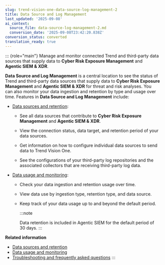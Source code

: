 ```yaml
---
slug: trend-vision-one-data-source-log-management-2
title: Data Source and Log Management
last_updated: '2025-09-08'
ai_context:
  source_file: data-source-log-management-2.md
  conversion_date: '2025-09-08T23:42:20.838Z'
conversion_status: converted
translation_ready: true
---
```


::: {role="main"}
Manage and monitor connected Trend and third-party data sources that supply data to **Cyber Risk Exposure Management** and **Agentic SIEM & XDR**.

**Data Source and Log Management** is a central location to see the status of Trend and third-party data sources that supply data to **Cyber Risk Exposure Management** and **Agentic SIEM & XDR** for threat and risk analyses. You can also monitor your data ingestion and retention by type and usage over time. Features in **Data Source and Log Management** include:

- [Data sources and retention](data-sources-retention.mdx):

  - See all data sources that contribute to **Cyber Risk Exposure Management** and **Agentic SIEM & XDR**.

  - View the connection status, data target, and retention period of your data sources.

  - Get information on how to configure individual data sources to send data to Trend Vision One.

  - See the configurations of your third-party log repositories and the associated collectors that are receiving third-party log data.

- [Data usage and monitoring](data-usage-monitoring.mdx):

  - Check your data ingestion and retention usage over time.

  - View data use by ingestion type, retention type, and data source.

  - Keep track of your data usage up to and beyond the default period.

    :::note

    Data retention is included in Agentic SIEM for the default period of 30 days.
    :::

**Related information**

- [Data sources and retention](data-sources-retention-2.md "View the status of Trend and third-party data sources that supply data to Cyber Risk Exposure Management and Agentic SIEM & XDR, including third-party log repositories, and manage data retention periods.")
- [Data usage and monitoring](data-usage-monitoring-2.md "Monitor the volume of third-party log and select Trend Vision One Agentic SIEM & XDR data you are ingesting and retaining to help keep track of your credit usage and ensure you are receiving the data you need.")
- [Troubleshooting and frequently asked questions](dslm-faqs-2.md "Get help and find answers to questions about Data Source and Log Management.")
:::
